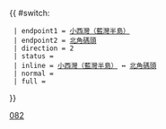 {{ #switch: {{{format|}}}
  | endpoint1 = [[小西灣（藍灣半島）公共運輸交匯處|小西灣（藍灣半島）]]
  | endpoint2 = [[北角碼頭公共運輸交匯處|北角碼頭]]
  | direction = 2
  | status = 
  | inline = [[小西灣（藍灣半島）公共運輸交匯處|小西灣（藍灣半島）]] ↔ [[北角碼頭公共運輸交匯處|北角碼頭]]
  | normal =
  | full =
}}<noinclude>[[Category:新巴路線模板|082]]</noinclude>